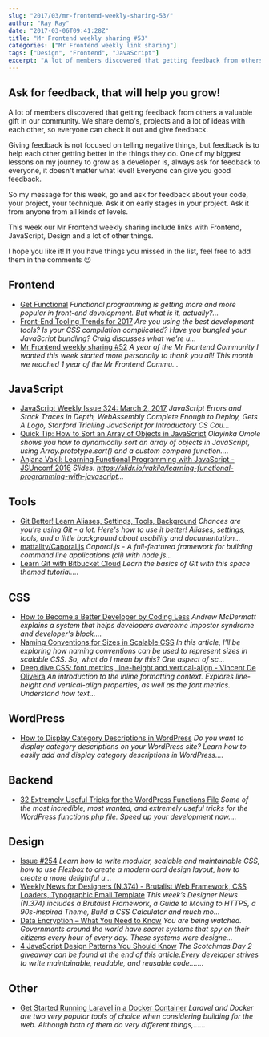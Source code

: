 ```yaml
---
slug: "2017/03/mr-frontend-weekly-sharing-53/"
author: "Ray Ray"
date: "2017-03-06T09:41:28Z"
title: "Mr Frontend weekly sharing #53"
categories: ["Mr Frontend weekly link sharing"]
tags: ["Design", "Frontend", "JavaScript"]
excerpt: "A lot of members discovered that getting feedback from others a valuable gift in our community. We ..."
---
```


## Ask for feedback, that will help you grow!

A lot of members discovered that getting feedback from others a valuable gift in our community. We share demo's, projects and a lot of ideas with each other, so everyone can check it out and give feedback.

Giving feedback is not focused on telling negative things, but feedback is to help each other getting better in the things they do. One of my biggest lessons on my journey to grow as a developer is, always ask for feedback to everyone, it doesn't matter what level! Everyone can give you good feedback.

So my message for this week, go and ask for feedback about your code, your project, your technique. Ask it on early stages in your project. Ask it from anyone from all kinds of levels.

This week our Mr Frontend weekly sharing include links with Frontend, JavaScript, Design and a lot of other things.

I hope you like it! If you have things you missed in the list, feel free to add them in the comments 😉

## Frontend

* [Get Functional](http://buff.ly/2m5830O "Get Functional") _Functional programming is getting more and more popular in front-end development. But what is it, actually?..._
* [Front-End Tooling Trends for 2017](http://buff.ly/2lXXLPY "Front-End Tooling Trends for 2017") _Are you using the best development tools? Is your CSS compilation complicated? Have you bungled your JavaScript bundling? Craig discusses what we're u..._
* [Mr Frontend weekly sharing #52](https://mrfrontend.org/2017/02/mr-frontend-weekly-sharing-52/ "Mr Frontend weekly sharing #52") _A year of the Mr Frontend Community I wanted this week started more personally to thank you all! This month we reached 1 year of the Mr Frontend Commu..._

## JavaScript

* [JavaScript Weekly Issue 324: March 2, 2017](http://buff.ly/2lEQMrY "JavaScript Weekly Issue 324: March 2, 2017") _JavaScript Errors and Stack Traces in Depth, WebAssembly Complete Enough to Deploy, Gets A Logo, Stanford Trialling JavaScript for Introductory CS Cou..._
* [Quick Tip: How to Sort an Array of Objects in JavaScript](http://buff.ly/2lwRkQj "Quick Tip: How to Sort an Array of Objects in JavaScript") _Olayinka Omole shows you how to dynamically sort an array of objects in JavaScript, using Array.prototype.sort() and a custom compare function...._
* [Anjana Vakil: Learning Functional Programming with JavaScript - JSUnconf 2016](http://buff.ly/2lGljHe "Anjana Vakil: Learning Functional Programming with JavaScript - JSUnconf 2016") _Slides: https://slidr.io/vakila/learning-functional-programming-with-javascript..._

## Tools

* [Git Better! Learn Aliases, Settings, Tools, Background](http://buff.ly/2mkrNy3 "Git Better! Learn Aliases, Settings, Tools, Background") _Chances are you're using Git - a lot. Here's how to use it better! Aliases, settings, tools, and a little background about usability and documentation..._
* [mattallty/Caporal.js](http://buff.ly/2mxs3aL "mattallty/Caporal.js") _Caporal.js - A full-featured framework for building command line applications (cli) with node.js..._
* [Learn Git with Bitbucket Cloud](http://buff.ly/2mutq9S "Learn Git with Bitbucket Cloud") _Learn the basics of Git with this space themed tutorial...._

## CSS

* [How to Become a Better Developer by Coding Less](http://buff.ly/2lXYuke "How to Become a Better Developer by Coding Less") _Andrew McDermott explains a system that helps developers overcome impostor syndrome and developer's block...._
* [Naming Conventions for Sizes in Scalable CSS](http://buff.ly/2loof9P "Naming Conventions for Sizes in Scalable CSS") _In this article, I’ll be exploring how naming conventions can be used to represent sizes in scalable CSS. So, what do I mean by this? One aspect of sc..._
* [Deep dive CSS: font metrics, line-height and vertical-align - Vincent De Oliveira](http://buff.ly/2musEdd "Deep dive CSS: font metrics, line-height and vertical-align - Vincent De Oliveira") _An introduction to the inline formatting context. Explores line-height and vertical-align properties, as well as the font metrics. Understand how text..._

## WordPress

* [How to Display Category Descriptions in WordPress](http://buff.ly/2lotzKe "How to Display Category Descriptions in WordPress") _Do you want to display category descriptions on your WordPress site? Learn how to easily add and display category descriptions in WordPress...._

## Backend

* [32 Extremely Useful Tricks for the WordPress Functions File](http://buff.ly/2m6M0aq "32 Extremely Useful Tricks for the WordPress Functions File") _Some of the most incredible, most wanted, and extremely useful tricks for the WordPress functions.php file. Speed up your development now...._

## Design

* [Issue #254](http://buff.ly/2lotVRn "Issue #254") _Learn how to write modular, scalable and maintainable CSS, how to use Flexbox to create a modern card design layout, how to create a more delightful u..._
* [Weekly News for Designers (N.374) - Brutalist Web Framework, CSS Loaders, Typographic Email Template](http://buff.ly/2m64Bnw "Weekly News for Designers (N.374) - Brutalist Web Framework, CSS Loaders, Typographic Email Template") _This week’s Designer News (N.374) includes a Brutalist Framework, a Guide to Moving to HTTPS, a 90s-inspired Theme, Build a CSS Calculator and much mo..._
* [Data Encryption – What You Need to Know](http://buff.ly/2lQPprS "Data Encryption – What You Need to Know") _You are being watched. Governments around the world have secret systems that spy on their citizens every hour of every day. These systems were designe..._
* [4 JavaScript Design Patterns You Should Know](http://buff.ly/2l4L5rH "4 JavaScript Design Patterns You Should Know") _The Scotchmas Day 2 giveaway can be found at the end of this article.Every developer strives to write maintainable, readable, and reusable code......._

## Other

* [Get Started Running Laravel in a Docker Container](http://buff.ly/2m65EDW "Get Started Running Laravel in a Docker Container") _Laravel and Docker are two very popular tools of choice when considering building for the web. Although both of them do very different things,......_